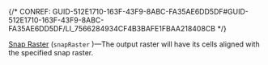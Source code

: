 

{/* CONREF: GUID-512E1710-163F-43F9-8ABC-FA35AE6DD5DF#GUID-512E1710-163F-43F9-8ABC-FA35AE6DD5DF/LI_7566284934CF4B3BAFE1FBAA218408CB  */}

[Snap Raster](/snap-raster) (`snapRaster` )—The output raster will have its cells aligned with the specified snap raster.
